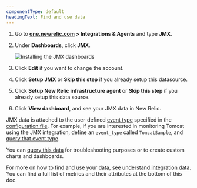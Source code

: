 ```yaml
---
componentType: default
headingText: Find and use data
---
```



1. Go to **[one.newrelic.com](https://one.newrelic.com) > Integrations & Agents** and type **JMX**.

2. Under **Dashboards**, click **JMX**.

    <img
    title="Install the JMX dashboards"
    alt="Installing the JMX dashboards"
    src={infrastructureInstallJmxDashboard}
    />

3. Click **Edit** if you want to change the account.
4. Click **Setup JMX** or **Skip this step** if you already setup this datasource.
5. Click **Setup New Relic infrastructure agent** or **Skip this step** if you already setup this data source. 
6. Click **View dashboard**, and see your JMX data in New Relic.


JMX data is attached to the user-defined [event type](/docs/using-new-relic/data/understand-data/new-relic-data-types#events-new-relic) specified in the [configuration file](#metrics-collection). For example, if you are interested in monitoring Tomcat using the JMX integration, define an `event_type` called `TomcatSample`, and [query that event type](/docs/using-new-relic/data/understand-data/query-new-relic-data).

You can [query this data](/docs/using-new-relic/data/understand-data/query-new-relic-data) for troubleshooting purposes or to create custom charts and dashboards.

For more on how to find and use your data, see [understand integration data](/docs/infrastructure/integrations/find-use-infrastructure-integration-data). You can find a full list of metrics and their attributes at the bottom of this doc. 
